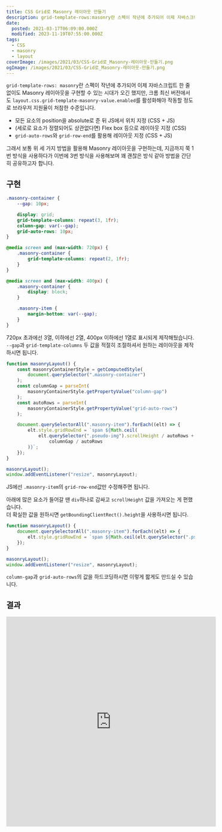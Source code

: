 ```yaml
---
title: CSS Grid로 Masonry 레이아웃 만들기
description: grid-template-rows:masonry란 스펙이 작년에 추가되어 이제 자바스크립트 한 줄 없이도 Masonry 레이아웃을 구현할 수 있는 시대가 오긴 했지만, 크롬 최신 버전에서도 layout.css.grid-template-masonry-value.enabled를 활성화해야 작동할 정도로 브라우저 지원율이 처참한 수준입니다. 모든 요소의 position을 absolute로 준 뒤 JS에서 위치 지정 (CSS + JS) (세로로 요소가 정렬되어도 상관없다면) Flex box 등으로 레이아웃 지정 (CSS) grid-auto-rows와 grid-row-end를 활용해 레이아웃
date:
  posted: 2021-03-17T06:09:00.000Z
  modified: 2023-11-19T07:55:00.000Z
tags:
  - CSS
  - masonry
  - layout
coverImage: /images/2021/03/CSS-Grid로_Masonry-레이아웃-만들기.png
ogImage: /images/2021/03/CSS-Grid로_Masonry-레이아웃-만들기.png
---
```


`grid-template-rows: masonry`란 스펙이 작년에 추가되어 이제 자바스크립트 한 줄 없이도 Masonry 레이아웃을 구현할 수 있는 시대가 오긴 했지만, 크롬 최신 버전에서도 `layout.css.grid-template-masonry-value.enabled`를 활성화해야 작동할 정도로 브라우저 지원율이 처참한 수준입니다.

* 모든 요소의 position을 absolute로 준 뒤 JS에서 위치 지정 (CSS + JS)
* (세로로 요소가 정렬되어도 상관없다면) Flex box 등으로 레이아웃 지정 (CSS)
* `grid-auto-rows`와 `grid-row-end`를 활용해 레이아웃 지정 (CSS + JS)

그래서 보통 위 세 가지 방법을 활용해 Masonry 레이아웃을 구현하는데, 지금까지 쭉 1번 방식을 사용하다가 이번에 3번 방식을 사용해보며 꽤 괜찮은 방식 같아 방법을 간단히 공유하고자 합니다.

## 구현

```css
.masonry-container {
    --gap: 10px;

    display: grid;
    grid-template-columns: repeat(3, 1fr);
    column-gap: var(--gap);
    grid-auto-rows: 10px;
}

@media screen and (max-width: 720px) {
    .masonry-container {
        grid-template-columns: repeat(2, 1fr);
    }
}

@media screen and (max-width: 400px) {
    .masonry-container {
        display: block;
    }

    .masonry-item {
        margin-bottom: var(--gap);
    }
}
```

720px 초과에선 3열, 이하에선 2열, 400px 이하에선 1열로 표시되게 제작해뒀습니다.  
`--gap`과 `grid-template-columns` 두 값을 적절히 조절하셔서 원하는 레이아웃을 제작하시면 됩니다.

```ts
function masonryLayout() {
    const masonryContainerStyle = getComputedStyle(
        document.querySelector(".masonry-container")
    );
    const columnGap = parseInt(
        masonryContainerStyle.getPropertyValue("column-gap")
    );
    const autoRows = parseInt(
        masonryContainerStyle.getPropertyValue("grid-auto-rows")
    );

    document.querySelectorAll(".masonry-item").forEach((elt) => {
        elt.style.gridRowEnd = `span ${Math.ceil(
            elt.querySelector(".pseudo-img").scrollHeight / autoRows +
                columnGap / autoRows
        )}`;
    });
}

masonryLayout();
window.addEventListener("resize", masonryLayout);
```

JS에선 `.masonry-item`의 `grid-row-end`값만 수정해주면 됩니다.

아래에 많은 요소가 들어갈 땐 `div`하나로 감싸고 `scrollHeight` 값을 가져오는 게 편했습니다.  
더 확실한 값을 원하시면 `getBoundingClientRect().height`을 사용하시면 됩니다.

```ts
function masonryLayout() {
    document.querySelectorAll(".masonry-item").forEach((elt) => {
        elt.style.gridRowEnd = `span ${Math.ceil(elt.querySelector(".pseudo-img").scrollHeight / 10 + 1)}`;
    });
}

masonryLayout();
window.addEventListener("resize", masonryLayout);
```

`column-gap`과 `grid-auto-rows`의 값을 하드코딩하시면 이렇게 짧게도 만드실 수 있습니다.

## 결과

<iframe allowfullscreen="true" frameBorder="0" width="560" height="560" src="https://codepen.io/marshall-ku/embed/eYBapBL?default-tab=result" title="Grid Masonry" loading="lazy" />

## 장점

굉장히 간편하게 구현할 수 있습니다.  
상술한 Masonry 구현 방식 중 JS에서 위치를 지정하는 방식은 모든 요소의 높이를 저장하고, 다음 요소를 배치할 때마다 저장된 위치를 탐색해 최적의 위치를 찾아줘야 합니다만 이 방식을 이용하면 자식 요소의 높이만 감지해주면 끝납니다.

모든 요소의 position이 static이란 것도 소소한 장점 중 하나입니다.

## 단점

row가 1,000개를 넘어가기 시작하면 grid가 제대로 작동하지 않습니다.  
예시에선 `grid-auto-rows`를 10px로 잡았으니, `.masonry-container`의 높이가 10000px 이상이 되면 그 뒤론 제대로 작동하지 않는단 뜻입니다.

Masonry는 Infinite Scroll과 동시에 쓰는 경우가 많은데, 이 방식은 상술한 이유로 Infinite Scroll과 함께 쓰긴 힘듭니다.